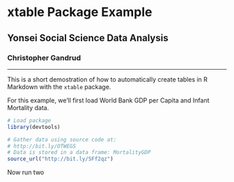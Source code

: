 # xtable Package Example
## Yonsei Social Science Data Analysis
### Christopher Gandrud

---

This is a short demostration of how to automatically create tables in R Markdown with the `xtable` package.

For this example, we'll first load World Bank GDP per Capita and Infant Mortality data.

```r
# Load package
library(devtools)

# Gather data using source code at:
# http://bit.ly/OTWEGS
# Data is stored in a data frame: MortalityGDP
source_url("http://bit.ly/SFf2qz")
```

Now run two 
